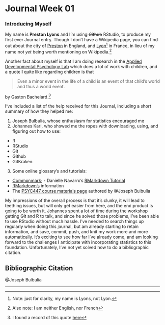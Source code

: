 # Journal Week 01
### Introducing Myself

My name is **Preston Lyons** and I'm using ~~Github~~ RStudio, to produce my first ever Journal entry. Though I don't have a Wikipedia page, you can find out about the city of [Preston](https://en.wikipedia.org/wiki/Preston,_Lancashire) in England, and [Lyon](https://en.wikipedia.org/wiki/Lyon)[^1] in France, in lieu of my name not *yet* being worth mentioning on Wikipedia.[^2] 

Another fact about myself is that I am doing research in the [Applied Developmental Psychology Lab](https://applieddevelopmentallab.com/) which does a lot of work with children, and a quote I quite like regarding children is that

> Even a minor event in the life of a child is an event of that child's world and thus a world event.

by Gaston Bachelard.[^3] 

I've included a list of the help received for this Journal, including a short summary of how they helped me:

1. Joseph Bulbulia, whose enthusiasm for statistics encouraged me
2. Johannes Karl, who showed me the ropes with downloading, using, and figuring out how to use:
- R
- RStudio
- Git
- Github
- GitKraken
3. Some online glossary's and tutorials:
- [Commonmark](https://commonmark.org/help/tutorial/index.html); - Danielle Navarro's [RMarkdown Tutorial](https://slides.djnavarro.net/starting-rmarkdown/#1)
- [RMarkdown's](https://rmarkdown.rstudio.com/authoring_pandoc_markdown.html#Pandoc_Markdown) information
- The [PSYC447 course materials page](https://go-bayes.github.io/psych-447/about.htm) authored by @Joseph Bulbulia

My impressions of the overall process is that it's clunky, it will lead to teething issues, but will only get easier from here, and the end product is going to be worth it. Johannes spent a lot of time during the workshop getting Git and R to talk, and since he solved those problems, I've been able to use RStudio without much hassle. I've needed to search things up regularly when doing this journal, but am already starting to retain information, and save, commit, push, and knit my work more and more automatically. It's exciting to see how far I've already come, and am looking forward to the challenges I anticipate with incorporating statistics to this foundation. Unfortunately, I've not yet solved how to do a bibliographic citation. 

## Bibliographic Citation

@Joseph Bulbulia

------------------
[^1]: Note: just for clarity, my name is Lyons, not Lyon.
[^2]: Also note: I am neither English, nor French
[^3]: I found a record of this quote [here](https://www.goodreads.com/quotes/471937-even-a-minor-event-in-the-life-of-a-child)